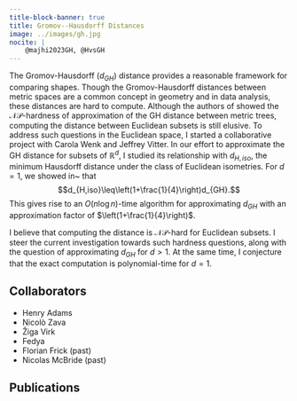 ```yaml
---
title-block-banner: true
title: Gromov--Hausdorff Distances
image: ../images/gh.jpg
nocite: |
    @majhi2023GH, @HvsGH
---
```


The Gromov-Hausdorff ($d_{GH}$) distance provides a reasonable framework for comparing shapes. 
Though the Gromov-Hausdorff distances between metric spaces are a common concept in geometry and in data analysis, these distances are hard to compute.
Although the authors of \cite{agarwal_computing_2015} showed the $\mathcal{NP}$-hardness of approximation of the GH distance between metric trees, computing the distance between Euclidean subsets is still elusive. 
To address such questions in the Euclidean space, I started a collaborative project with Carola Wenk and Jeffrey Vitter. 
In our effort to approximate the GH distance for subsets of $\mathbb{R}^d$, I studied its relationship with $d_{H,iso}$, the minimum Hausdorff distance under the class of Euclidean isometries. For $d=1$, we showed in~\cite{majhi2019approximating} that
$$d_{H,iso}\leq\left(1+\frac{1}{4}\right)d_{GH}.$$ This gives rise to an $O(n\log{n})$-time algorithm for approximating $d_{GH}$ with an approximation factor of $\left(1+\frac{1}{4}\right)$. 

I believe that computing the distance is $\mathcal{NP}$-hard for Euclidean
subsets. I steer the current investigation towards such hardness questions,
along with the question of approximating $d_{GH}$ for $d>1$. At the same time, I
conjecture that the exact computation is polynomial-time for $d=1$.

## Collaborators
- Henry Adams
- Nicolò Zava
- Žiga Virk
- Fedya 
- Florian Frick (past)
- Nicolas McBride (past)


## Publications

::: {#refs}
:::